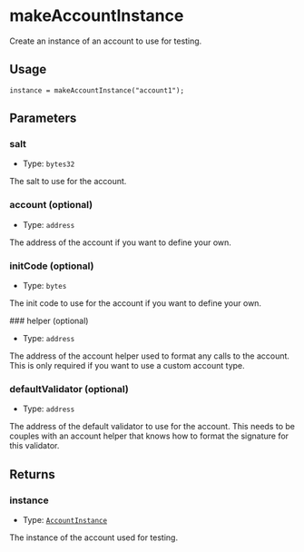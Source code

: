 # makeAccountInstance

Create an instance of an account to use for testing.

## Usage

```solidity copy
instance = makeAccountInstance("account1");
```

## Parameters

### salt

- Type: `bytes32`

The salt to use for the account.

### account (optional)

- Type: `address`

The address of the account if you want to define your own.

### initCode (optional)

- Type: `bytes`

The init code to use for the account if you want to define your own.

### helper (optional)

- Type: `address`

The address of the account helper used to format any calls to the account. This is only required if you want to use a custom account type.

### defaultValidator (optional)

- Type: `address`

The address of the default validator to use for the account. This needs to be couples with an account helper that knows how to format the signature for this validator.

## Returns

### instance

- Type: [`AccountInstance`](/modulekit/glossary/types#accountinstance)

The instance of the account used for testing.
